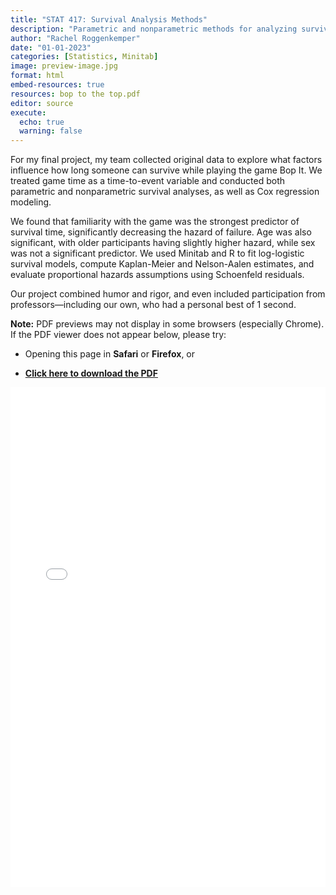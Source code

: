 ```yaml
---
title: "STAT 417: Survival Analysis Methods"
description: "Parametric and nonparametric methods for analyzing survival data. Topics include Kaplan-Meier and Nelson-Aalen estimates, Cox regression models, accelerated failure time models. Use of statistical software to implement methods throughout course."
author: "Rachel Roggenkemper"
date: "01-01-2023"
categories: [Statistics, Minitab]
image: preview-image.jpg
format: html
embed-resources: true
resources: bop to the top.pdf
editor: source
execute: 
  echo: true
  warning: false
---
```


For my final project, my team collected original data to explore what factors influence how long someone can survive while playing the game Bop It. We treated game time as a time-to-event variable and conducted both parametric and nonparametric survival analyses, as well as Cox regression modeling.

We found that familiarity with the game was the strongest predictor of survival time, significantly decreasing the hazard of failure. Age was also significant, with older participants having slightly higher hazard, while sex was not a significant predictor. We used Minitab and R to fit log-logistic survival models, compute Kaplan-Meier and Nelson-Aalen estimates, and evaluate proportional hazards assumptions using Schoenfeld residuals.

Our project combined humor and rigor, and even included participation from professors—including our own, who had a personal best of 1 second.


**Note:** PDF previews may not display in some browsers (especially Chrome). If the PDF viewer does not appear below, please try:

- Opening this page in **Safari** or **Firefox**, or  

- **[Click here to download the PDF](bop to the top.pdf)**

```{=html}
<iframe src="bop to the top.pdf" width="100%" height="800px" style="border: none;"></iframe>
```
